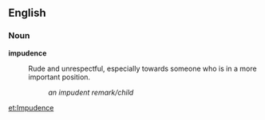 ==English==

===Noun===
'''impudence'''
: Rude and unrespectful, especially towards someone who is in a more important position.
:: ''an impudent remark/child''

[[et:Impudence]]